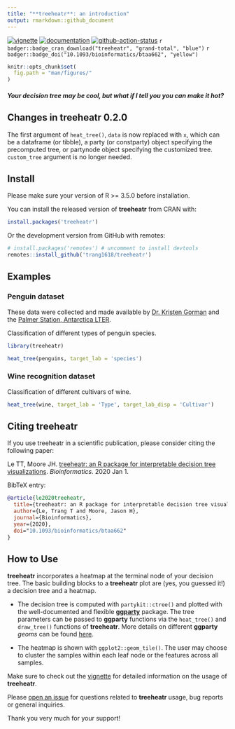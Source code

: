 ```yaml
---
title: "**treeheatr**: an introduction"
output: rmarkdown::github_document
---
```


[![vignette](https://img.shields.io/badge/-Vignette-green?logo=spinnaker)](https://trang1618.github.io/treeheatr/articles/explore.html)
[![documentation](https://img.shields.io/badge/-Documentation-purple?logo=read-the-docs)](https://trang1618.github.io/treeheatr/reference/)
[![github-action-status](https://img.shields.io/github/workflow/status/trang1618/treeheatr/R-CMD-check?logo=github)](https://github.com/trang1618/treeheatr/actions)
`r badger::badge_cran_download("treeheatr", "grand-total", "blue")`
`r badger::badge_doi("10.1093/bioinformatics/btaa662", "yellow")`

```r
knitr::opts_chunk$set(
  fig.path = "man/figures/"
)
```

#### *Your decision tree may be cool, but what if I tell you you can make it hot?*

## Changes in treeheatr 0.2.0

The first argument of `heat_tree()`, `data` is now replaced with `x`, 
which can be a dataframe (or tibble), 
a party (or constparty) object specifying the precomputed tree,
or partynode object specifying the customized tree. 
`custom_tree` argument is no longer needed.

## Install 

Please make sure your version of R >= 3.5.0 before installation.

You can install the released version of **treeheatr** from CRAN with:
```r
install.packages('treeheatr')
```

Or the development version from GitHub with remotes:
```r
# install.packages('remotes') # uncomment to install devtools
remotes::install_github('trang1618/treeheatr')
```

## Examples

### Penguin dataset

These data were collected and made available by [Dr. Kristen Gorman](https://www.uaf.edu/cfos/people/faculty/detail/kristen-gorman.php) and the [Palmer Station, Antarctica LTER](https://pal.lternet.edu/).

Classification of different types of penguin species.

```r
library(treeheatr)

heat_tree(penguins, target_lab = 'species')
```

### Wine recognition dataset

Classification of different cultivars of wine.

```r
heat_tree(wine, target_lab = 'Type', target_lab_disp = 'Cultivar')
```

## Citing treeheatr

If you use treeheatr in a scientific publication, please consider citing the following paper:

Le TT, Moore JH. 
[treeheatr: an R package for interpretable decision tree visualizations](https://doi.org/10.1093/bioinformatics/btaa662). 
_Bioinformatics_. 2020 Jan 1.

BibTeX entry:
```bibtex
@article{le2020treeheatr,
  title={treeheatr: an R package for interpretable decision tree visualizations},
  author={Le, Trang T and Moore, Jason H},
  journal={Bioinformatics},
  year={2020},
  doi="10.1093/bioinformatics/btaa662"
}
```

## How to Use

**treeheatr** incorporates a heatmap at the terminal node of your decision tree.
The basic building blocks to a **treeheatr** plot are (yes, you guessed it!) a decision tree and a heatmap.

* The decision tree is computed with `partykit::ctree()` and plotted with the well-documented and flexible [**ggparty**](https://cran.r-project.org/package=ggparty/) package.
The tree parameters can be passed to **ggparty** functions via the `heat_tree()` and `draw_tree()` functions of **treeheatr**.
More details on different **ggparty** *geoms* can be found [here](https://github.com/martin-borkovec/ggparty).

* The heatmap is shown with `ggplot2::geom_tile()`.
The user may choose to cluster the samples within each leaf node or the features across all samples.

Make sure to check out the [vignette](https://trang1618.github.io/treeheatr/articles/explore.html) for detailed information on the usage of **treeheatr**.

Please [open an issue](https://github.com/trang1618/treeheatr/issues/new) for questions related to **treeheatr** usage, bug reports or general inquiries.

Thank you very much for your support!
